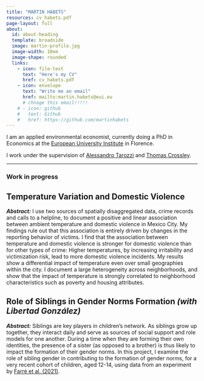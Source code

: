 ```yaml
---
title: "MARTIN HABETS"
resources: cv_habets.pdf
page-layout: full
about:
  id: about-heading
  template: broadside
  image: martin-profile.jpg
  image-width: 10em
  image-shape: rounded
  links:
    - icon: file-text
      text: "Here's my CV"
      href: cv_habets.pdf
    - icon: envelope
      text: "Write me an email"
      href: mailto:martin.habets@eui.eu
      # chnage this email!!!!!
    # - icon: github
    #   text: Github
    #   href: https://github.com/martinhabets
---
```


:::{#about-heading}

I am an applied environmental economist, currently doing a PhD in Economics at the [European University Institute](https://www.eui.eu/en/academic-units/department-of-economics) in Florence.

I work under the supervision of [Alessandro Tarozzi](https://sites.google.com/site/alessandrotarozzi/home) and [Thomas Crossley](https://sites.google.com/site/tfcrossley/).

::: 


<hr>

### Work in progress



::: {.callout-tip collapse="false" appearance="minimal"}

# Temperature Variation and Domestic Violence
<!-- <a href="https://arxiv.org/abs/2110.10825" target="_blank" rel="noopener noreferrer" class="bi-justify-left btn btn-warning" role="button"> draft</a> -->
<!-- <a href="https://arxiv.org/pdf/2110.10825.pdf" target="_blank" rel="noopener noreferrer" class="bi-sticky btn btn-dark" role="button">  slides</a> -->

_**Abstract:**_ I use two sources of spatially disaggregated data, crime records and calls to a helpline, to document a positive and linear association between ambient temperature and domestic violence in Mexico City. My findings rule out that this association is entirely driven by changes in the reporting behavior of victims. I find that the association between temperature and domestic violence is stronger for domestic violence than for other types of crime: Higher temperatures, by increasing irritability and victimization risk, lead to more domestic violence incidents. My results show a differential impact of temperature even over small geographies within the city. I document a large heterogeneity across neighborhoods, and show that the impact of temperature is strongly correlated to neighborhood characteristics such as poverty and housing attributes.

:::



::: {.callout-tip collapse="true" appearance="minimal"}

# Role of Siblings in Gender Norms Formation _(with Libertad González)_

_**Abstract:**_ Siblings are key players in children’s network. As siblings grow up together, they interact daily and serve as sources of social support and role models for one another. During a time when they are forming their own identities, the presence of a sister (as opposed to a brother) is thus likely to impact the formation of their gender norms.
In this project, I examine the role of sibling gender in contributing to the formation of gender norms, for a very recent cohort of children, aged 12-14, using data from an experiment by [Farré et al. (2021)](https://docs.iza.org/dp16341.pdf).

:::